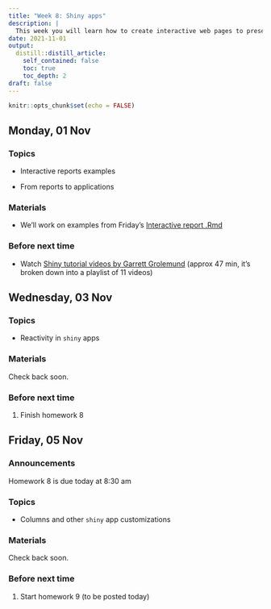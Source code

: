 ```yaml
---
title: "Week 8: Shiny apps"
description: |
  This week you will learn how to create interactive web pages to present your results to the world. These interactive web pages can be created using the shiny package, and only require you to know R—they write the javascript in the background!
date: 2021-11-01
output:
  distill::distill_article:
    self_contained: false
    toc: true
    toc_depth: 2
draft: false
---
```



```r
knitr::opts_chunk$set(echo = FALSE)
```


## Monday, 01 Nov

### Topics

- Interactive reports examples

- From reports to applications

### Materials

- We'll work on examples from Friday's [Interactive report .Rmd](https://stat220-fa21.github.io/class_materials/slides/17-shiny-reports.Rmd)

<!-- [Collaborative notes](https://docs.google.com/document/d/19x2SGPX-A0TUBjH1bp00HthKAbTgwOCxpUlPZQRjuUM/edit?usp=sharing) -->


### Before next time

- Watch [Shiny tutorial videos by Garrett Grolemund](https://carleton.hosted.panopto.com/Panopto/Pages/Viewer.aspx?pid=0361538c-7dee-42e1-aeb8-add3002157a8) (approx 47 min, it's broken down into a playlist of 11 videos)


## Wednesday, 03 Nov


### Topics

- Reactivity in `shiny` apps


### Materials

Check back soon.

<!-- [Collaborative notes](https://docs.google.com/document/d/1boLryssImO3oVl64MFSDdqeUU5DnSUqXhS1O82rL19o/edit?usp=sharing) -->


### Before next time

1. Finish homework 8



## Friday, 05 Nov

### Announcements

Homework 8 is due today at 8:30 am



### Topics

- Columns and other `shiny` app customizations


### Materials

Check back soon.

<!-- [Collaborative notes](https://docs.google.com/document/d/1yeMQDYdLoIorweR5hDiue9IdlDrgmK1cu-YYYiglCkE/edit?usp=sharing) -->

### Before next time

1. Start homework 9 (to be posted today)

